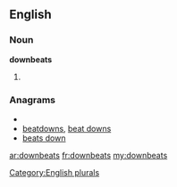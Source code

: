==English==

===Noun===
'''downbeats'''

# {{plural of|[[downbeat]]}}

===Anagrams===
* {{alphagram|abdenostw}}
* [[beatdowns#English|beatdowns]], [[beat downs#English|beat downs]]
* [[beats down#English|beats down]]


[[Category:English plurals]]

[[ar:downbeats]]
[[fr:downbeats]]
[[my:downbeats]]